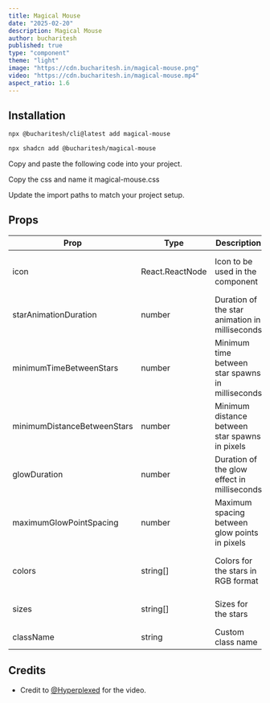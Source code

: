 ```yaml
---
title: Magical Mouse
date: "2025-02-20"
description: Magical Mouse
author: bucharitesh
published: true
type: "component"
theme: "light"
image: "https://cdn.bucharitesh.in/magical-mouse.png"
video: "https://cdn.bucharitesh.in/magical-mouse.mp4"
aspect_ratio: 1.6
---
```


<ComponentPreview name="magical-mouse-demo" openInV0Url />

## Installation

<CodeTabs className="gap-0">

<TabsListInstallType />

<TabsContent value="bucharitesh-cli" className="[&>figure]:mb-0">

```bash
npx @bucharitesh/cli@latest add magical-mouse
```

</TabsContent>

<TabsContent value="shadcn-cli" className="[&>figure]:mb-0">

```bash
npx shadcn add @bucharitesh/magical-mouse
```

</TabsContent>

<TabsContent value="manual">

<Steps>

<Step>Copy and paste the following code into your project.</Step>

<ComponentSource 
  name="magical-mouse" 
  title="components/magical-mouse.tsx"
  showLineNumbers 
/>

<Step>Copy the css and name it magical-mouse.css</Step>

<ComponentCSS 
  name="magical-mouse" 
  title="components/magical-mouse.css"
  showLineNumbers 
/>

<Step>Update the import paths to match your project setup.</Step>

</Steps>

</TabsContent>

</CodeTabs>

## Props

| Prop                        | Type            | Description                                      | Default                        |
| --------------------------- | --------------- | ------------------------------------------------ | -----------------------------  |
| icon                        | React.ReactNode | Icon to be used in the component                 | Sparkle from lucide-react      |
| starAnimationDuration       | number          | Duration of the star animation in milliseconds   | 1500                           |
| minimumTimeBetweenStars     | number          | Minimum time between star spawns in milliseconds | 250                            |
| minimumDistanceBetweenStars | number          | Minimum distance between star spawns in pixels   | 75                             |
| glowDuration                | number          | Duration of the glow effect in milliseconds      | 75                             |
| maximumGlowPointSpacing     | number          | Maximum spacing between glow points in pixels    | 10                             |
| colors                      | string[]        | Colors for the stars in RGB format               | ["249 146 253", "252 254 255"] |
| sizes                       | string[]        | Sizes for the stars                              | ["1.4rem", "1rem", "0.6rem"]   |
| className                   | string          | Custom class name                                | ""                             |

## Credits

- Credit to [@Hyperplexed](https://youtu.be/G9207EJySaA?si=SkJAYhfNCvxMcYWr) for the video.
